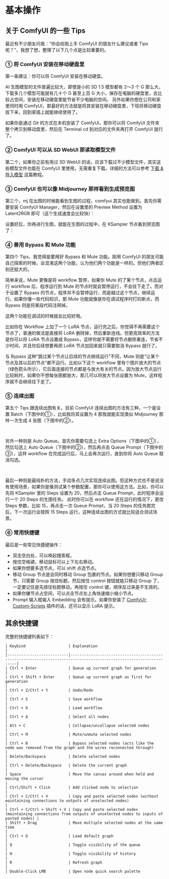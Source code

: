 
# 基本操作

## 关于 ComfyUI 的一些 Tips

最近有不少朋友问我：“你会给刚上手 ComfyUI 的朋友什么建议或者 Tips 呢？”，我想了想，整理了以下几个点是比较重要的。

### ① 将 ComfyUI 安装在移动硬盘里

第一条建议：你可以将 ComfyUI 安装在移动硬盘。

AI 生图模型的文件普遍比较大，即使是小的 SD 1.5 模型都有 2～3 个 G 那么大，下载多几个模型可能就有几十个 G 甚至上百 G 大小，保存在电脑的硬盘里，会比较占空间，安装在移动硬盘里能节省不少电脑的空间。
另外如果你想在公司和家里同时用 ComfyUI，那最好的方法就是将其安装在移动硬盘里，下班将移动硬盘拔下来，回到家插上就能继续使用了。

如果你是通过 Git 的方式在本机安装了 ComfyUI，那你可以将 ComfyUI 文件夹整个拷贝到移动盘里，然后在 Terminal cd 到对应的文件夹再打开 ComfyUI 就行了。

### ② ComfyUI 可以从 SD WebUI 那读取模型文件

第二个，如果你之前有用过 SD WebUI 的话，应该下载过不少模型文件，其实这些模型文件也能在 ComfyUI 里使用，无需重复下载。详细的方法可以参考 [下载 & 导入模型](../preparation-for-study/model.zh-CN.mdx) 这篇教程。

### ③ ComfyUI 也可以像 Midjourney 那样看到生成预览图

第三个，mj 在出图的时候能看到生图的过程，comfyui 其实也能做到。首先你需要安装 ComfyUI Manager，然后在设置里的 Preview Method 设置为 Latent2RGB 即可（这个生成速度会比较快）：
<br/>
<PhotoProvider>
  <PhotoView src="/comfyui-foundation/010.png">
    <img src="/comfyui-foundation/010.png" alt="" className='rounded-lg'/>
  </PhotoView>
</PhotoProvider>

设置好后，你再进行生图，就能在生图的过程中，在 KSampler 节点看到预览图了：
<br/>
<PhotoProvider>
  <PhotoView src="/comfyui-foundation/009.png">
    <img src="/comfyui-foundation/009.png" alt="" className='rounded-lg'/>
  </PhotoView>
</PhotoProvider>

### ④ 善用 Bypass 和 Mute 功能

第四个 Tips，我觉得是要用好 Bypass 和 Mute 功能。刚用 ComfyUI 的朋友可能自己探索的时候，会混淆这两个功能，认为他们两个功能是一样的。但他们两者区别还挺大的。

简单来说，Mute 更像是将 workflow 暂停，如果你 Mute 的了某个节点，点击运行 workflow 后，程序运行到 Mute 的节点时就会暂停运行，不会往下走了。而对于设置了 Bypass 的节点，程序并不会暂停运行，而是越过这个节点，继续运行。如果你懂一些代码知识，那 Mute 功能就像是你在调试程序时打的断点，而 Bypass 则是将某段代码注释掉。

这两个功能在调试的时候就会比较好用。

比如你在 Workflow 上加了一个 LoRA 节点，运行完之后，你觉得不再需要这个节点了，普通的做法是直接将 LoRA 删除掉，然后重新连线。但更高效率的方法是你可以将 LoRA 节点设置成 Bypass，这样你就不需要将节点删除重连，节省不少时间，并且你后续想要再把 LoRA 节点加回来就只需要取消 Bypass 就行了。

与 Bypass 这种“跳过某个节点让后续的节点继续运行”不同，Mute 则是“让某个节点及其以后的节点”都不运行。比如以下这个 workflow 里有个图片放大的节点（绿色箭头所示），它后面连接的节点都是与放大有关的节点。因为放大节点运行比较耗时，如果你不想每张图都放大，那几可以将放大节点设置为 Mute，这样程序就不会继续往下走了。
<br/>
<PhotoProvider>
  <PhotoView src="/comfyui-foundation/011.png">
    <img src="/comfyui-foundation/011.png" alt="" className='rounded-lg'/>
  </PhotoView>
</PhotoProvider>

### ⑤ 连续出图
第五个 Tips 跟连续出图有关。目前 ComfyUI 连续出图的方法有三种，一个是设置 Batch（下图中的①），比如我将其设置为 4 那我就能实现类似 Midjourney 那样一次生成 4 张图（下图中的②）。

<br/>
<PhotoProvider>
  <PhotoView src="/comfyui-foundation/012.png">
    <img src="/comfyui-foundation/012.png" alt="" className='rounded-lg'/>
  </PhotoView>
</PhotoProvider>

另外一种则是 Auto Queue。首先你需要勾选上 Extra Options（下图中的①），然后勾选上 Auto Queue（下图中的②），然后再点击 Queue Prompt（下图中的③），这样 workflow 在完成运行后，马上会再次运行，直到你将 Auto Queue 取消勾选。

<br/>
<PhotoProvider>
  <PhotoView src="/comfyui-foundation/013.png">
    <img src="/comfyui-foundation/013.png" alt="" className='rounded-lg'/>
  </PhotoView>
</PhotoProvider>

最后一种则是最纯朴的方法，手动多点几次实现连续出图。但这种方式也不是说没有使用场景，如果你是像测试某个参数配置，那你可以使用这方法。比如，你可以先将 KSampler 里的 Steps 设置为 20，然后点击 Queue Prompt，此时程序会运行一个 20 Steps 的生图任务。
此时你可以在 workflow 还在运行的情况下，更改 Steps 参数，比如 15，再点击一次 Queue Prompt，当 20 Steps 的任务跑完后，下一次运行会按照 15 Steps 运行，这种连续出图的方式就比较适合测试场景。

### ⑥ 常用快捷键

最后是一些常见快捷键操作：

* 双击空白处，可以唤起搜索框。
* 按住空格键，移动鼠标可以上下左右移动。
* 如果你想要多选节点，可以 shift 点选节点。
* 移动 Group 节点是会同时移动 Group 包裹的节点。如果你想要只移动 Group  节，只需要 Group 按住标题，然后按住 control 按钮就能只移动 Group 了，一定要记住是先按住标题移动，再按住 control 键，顺序反过来是不生效的。
* 如果你嫌节点占空间，可以点击节点左上角快速缩小缩小节点。
* Prompt 输入框输入 Embedding 会有提示。如果你安装了 [ComfyUI-Custom-Scripts](https://github.com/pythongosssss/ComfyUI-Custom-Scripts) 插件的话，还可以显示 LoRA 提示。

## 其余快捷键

完整的快捷键列表如下：

    | Keybind                   | Explanation                                                                                                        |
    |---------------------------|--------------------------------------------------------------------------------------------------------------------|
    | Ctrl + Enter              | Queue up current graph for generation                                                                              |
    | Ctrl + Shift + Enter      | Queue up current graph as first for generation                                                                     |
    | Ctrl + Z/Ctrl + Y         | Undo/Redo                                                                                                          |
    | Ctrl + S                  | Save workflow                                                                                                      |
    | Ctrl + O                  | Load workflow                                                                                                      |
    | Ctrl + A                  | Select all nodes                                                                                                   |
    | Alt + C                   | Collapse/uncollapse selected nodes                                                                                 |
    | Ctrl + M                  | Mute/unmute selected nodes                                                                                         |
    | Ctrl + B                  | Bypass selected nodes (acts like the node was removed from the graph and the wires reconnected through)            |
    | Delete/Backspace          | Delete selected nodes                                                                                              |
    | Ctrl + Delete/Backspace   | Delete the current graph                                                                                           |
    | Space                     | Move the canvas around when held and moving the cursor                                                             |
    | Ctrl/Shift + Click        | Add clicked node to selection                                                                                      |
    | Ctrl + C/Ctrl + V         | Copy and paste selected nodes (without maintaining connections to outputs of unselected nodes)                     |
    | Ctrl + C/Ctrl + Shift + V | Copy and paste selected nodes (maintaining connections from outputs of unselected nodes to inputs of pasted nodes) |
    | Shift + Drag              | Move multiple selected nodes at the same time                                                                      |
    | Ctrl + D                  | Load default graph                                                                                                 |
    | Q                         | Toggle visibility of the queue                                                                                     |
    | H                         | Toggle visibility of history                                                                                       |
    | R                         | Refresh graph                                                                                                      |
    | Double-Click LMB          | Open node quick search palette  

<Subscribe />